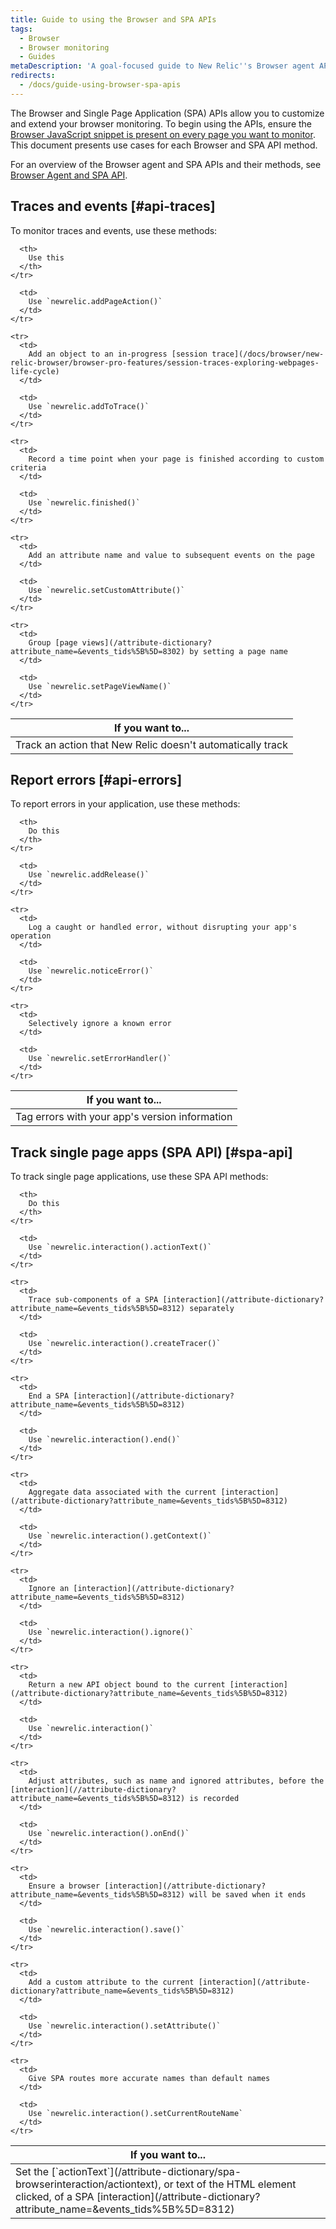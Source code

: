 ```yaml
---
title: Guide to using the Browser and SPA APIs
tags:
  - Browser
  - Browser monitoring
  - Guides
metaDescription: 'A goal-focused guide to New Relic''s Browser agent API and SPA API, with links to relevant sections of the methods'
redirects:
  - /docs/guide-using-browser-spa-apis
---
```


The Browser and Single Page Application (SPA) APIs allow you to customize and extend your browser monitoring. To begin using the APIs, ensure the [Browser JavaScript snippet is present on every page you want to monitor](/docs/browser/new-relic-browser/installation/install-new-relic-browser-agent). This document presents use cases for each Browser and SPA API method.

For an overview of the Browser agent and SPA APIs and their methods, see [Browser Agent and SPA API](/docs/browser/new-relic-browser/browser-agent-spa-api).

## Traces and events [#api-traces]

To monitor traces and events, use these methods:

<table>
  <thead>
    <tr>
      <th style={{ width: "350px" }}>
        If you want to...
      </th>

      <th>
        Use this
      </th>
    </tr>
  </thead>

  <tbody>
    <tr>
      <td>
        Track an action that New Relic doesn't automatically track
      </td>

      <td>
        Use `newrelic.addPageAction()`
      </td>
    </tr>

    <tr>
      <td>
        Add an object to an in-progress [session trace](/docs/browser/new-relic-browser/browser-pro-features/session-traces-exploring-webpages-life-cycle)
      </td>

      <td>
        Use `newrelic.addToTrace()`
      </td>
    </tr>

    <tr>
      <td>
        Record a time point when your page is finished according to custom criteria
      </td>

      <td>
        Use `newrelic.finished()`
      </td>
    </tr>

    <tr>
      <td>
        Add an attribute name and value to subsequent events on the page
      </td>

      <td>
        Use `newrelic.setCustomAttribute()`
      </td>
    </tr>

    <tr>
      <td>
        Group [page views](/attribute-dictionary?attribute_name=&events_tids%5B%5D=8302) by setting a page name
      </td>

      <td>
        Use `newrelic.setPageViewName()`
      </td>
    </tr>
  </tbody>
</table>

## Report errors [#api-errors]

To report errors in your application, use these methods:

<table>
  <thead>
    <tr>
      <th style={{ width: "350" }}>
        If you want to...
      </th>

      <th>
        Do this
      </th>
    </tr>
  </thead>

  <tbody>
    <tr>
      <td>
        Tag errors with your app's version information
      </td>

      <td>
        Use `newrelic.addRelease()`
      </td>
    </tr>

    <tr>
      <td>
        Log a caught or handled error, without disrupting your app's operation
      </td>

      <td>
        Use `newrelic.noticeError()`
      </td>
    </tr>

    <tr>
      <td>
        Selectively ignore a known error
      </td>

      <td>
        Use `newrelic.setErrorHandler()`
      </td>
    </tr>
  </tbody>
</table>

## Track single page apps (SPA API) [#spa-api]

To track single page applications, use these SPA API methods:

<table>
  <thead>
    <tr>
      <th style={{ width: "350px" }}>
        If you want to...
      </th>

      <th>
        Do this
      </th>
    </tr>
  </thead>

  <tbody>
    <tr>
      <td>
        Set the [`actionText`](/attribute-dictionary/spa-browserinteraction/actiontext), or text of the HTML element clicked, of a SPA [interaction](/attribute-dictionary?attribute_name=&events_tids%5B%5D=8312)
      </td>

      <td>
        Use `newrelic.interaction().actionText()`
      </td>
    </tr>

    <tr>
      <td>
        Trace sub-components of a SPA [interaction](/attribute-dictionary?attribute_name=&events_tids%5B%5D=8312) separately
      </td>

      <td>
        Use `newrelic.interaction().createTracer()`
      </td>
    </tr>

    <tr>
      <td>
        End a SPA [interaction](/attribute-dictionary?attribute_name=&events_tids%5B%5D=8312)
      </td>

      <td>
        Use `newrelic.interaction().end()`
      </td>
    </tr>

    <tr>
      <td>
        Aggregate data associated with the current [interaction](/attribute-dictionary?attribute_name=&events_tids%5B%5D=8312)
      </td>

      <td>
        Use `newrelic.interaction().getContext()`
      </td>
    </tr>

    <tr>
      <td>
        Ignore an [interaction](/attribute-dictionary?attribute_name=&events_tids%5B%5D=8312)
      </td>

      <td>
        Use `newrelic.interaction().ignore()`
      </td>
    </tr>

    <tr>
      <td>
        Return a new API object bound to the current [interaction](/attribute-dictionary?attribute_name=&events_tids%5B%5D=8312)
      </td>

      <td>
        Use `newrelic.interaction()`
      </td>
    </tr>

    <tr>
      <td>
        Adjust attributes, such as name and ignored attributes, before the [interaction](//attribute-dictionary?attribute_name=&events_tids%5B%5D=8312) is recorded
      </td>

      <td>
        Use `newrelic.interaction().onEnd()`
      </td>
    </tr>

    <tr>
      <td>
        Ensure a browser [interaction](/attribute-dictionary?attribute_name=&events_tids%5B%5D=8312) will be saved when it ends
      </td>

      <td>
        Use `newrelic.interaction().save()`
      </td>
    </tr>

    <tr>
      <td>
        Add a custom attribute to the current [interaction](/attribute-dictionary?attribute_name=&events_tids%5B%5D=8312)
      </td>

      <td>
        Use `newrelic.interaction().setAttribute()`
      </td>
    </tr>

    <tr>
      <td>
        Give SPA routes more accurate names than default names
      </td>

      <td>
        Use `newrelic.interaction().setCurrentRouteName`
      </td>
    </tr>
  </tbody>
</table>
